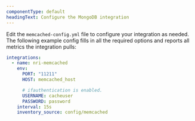 ```yaml
---
componentType: default
headingText: Configure the MongoDB integration 
---
```


Edit the `memcached-config.yml` file to configure your integration as needed. The following example config fills in all the required options and reports all metrics the integration pulls:

```yml
integrations:
  - name: nri-memcached
    env:
      PORT: "11211"
      HOST: memcached_host

      # ifauthentication is enabled.
      USERNAME: cacheuser
      PASSWORD: password
    interval: 15s
    inventory_source: config/memcached
```